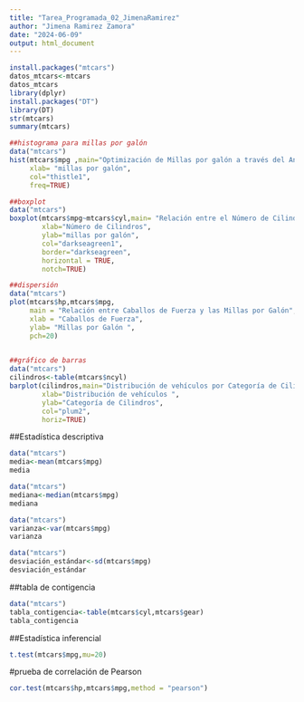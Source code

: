 ```yaml
---
title: "Tarea_Programada_02_JimenaRamirez"
author: "Jimena Ramirez Zamora"
date: "2024-06-09"
output: html_document
---
```


```r
install.packages("mtcars")
datos_mtcars<-mtcars
datos_mtcars
library(dplyr)
install.packages("DT")
library(DT)
str(mtcars)
summary(mtcars)

```
```r
##histograma para millas por galón
data("mtcars")
hist(mtcars$mpg ,main="Optimización de Millas por galón a través del Análisis de Datos",
     xlab= "millas por galón",
     col="thistle1",
     freq=TRUE)
```

```r
##boxplot
data("mtcars")
boxplot(mtcars$mpg~mtcars$cyl,main= "Relación entre el Número de Cilindros y las Millas por Galón",
        xlab="Número de Cilindros",
        ylab="millas por galón",
        col="darkseagreen1",
        border="darkseagreen",
        horizontal = TRUE,
        notch=TRUE)
```

```r
##dispersión
data("mtcars")
plot(mtcars$hp,mtcars$mpg,
     main = "Relación entre Caballos de Fuerza y las Millas por Galón",
     xlab = "Caballos de Fuerza",
     ylab= "Millas por Galón ",
     pch=20)
       
```

```r
##gráfico de barras
data("mtcars")
cilindros<-table(mtcars$ncyl)
barplot(cilindros,main="Distribución de vehículos por Categoría de Cilindros",
        xlab="Distribución de vehículos ",
        ylab="Categoría de Cilindros",
        col="plum2",
        horiz=TRUE)

```

##Estadística descriptiva
```r
data("mtcars")
media<-mean(mtcars$mpg)
media
```
```r
data("mtcars")
mediana<-median(mtcars$mpg)
mediana
```
```r
data("mtcars")
varianza<-var(mtcars$mpg)
varianza
```
```r
data("mtcars")
desviación_estándar<-sd(mtcars$mpg)
desviación_estándar
```
##tabla de contigencia
```r
data("mtcars")
tabla_contigencia<-table(mtcars$cyl,mtcars$gear)
tabla_contigencia

```
##Estadística inferencial
```r
t.test(mtcars$mpg,mu=20)
```
#prueba de correlación de Pearson
```r
cor.test(mtcars$hp,mtcars$mpg,method = "pearson")
```

